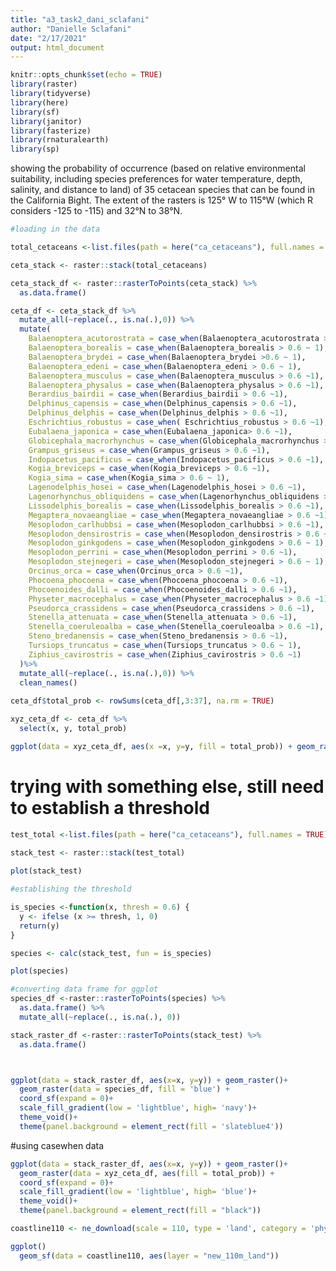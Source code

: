 ```yaml
---
title: "a3_task2_dani_sclafani"
author: "Danielle Sclafani"
date: "2/17/2021"
output: html_document
---
```


```r
knitr::opts_chunk$set(echo = TRUE)
library(raster) 
library(tidyverse)
library(here)
library(sf)
library(janitor)
library(fasterize)
library(rnaturalearth)
library(sp)
```

showing the probability of occurrence (based on relative environmental suitability, including species preferences for water temperature, depth, salinity, and distance to land) of 35 cetacean species that can be found in the California Bight.  The extent of the rasters is 125° W to 115°W (which R considers -125 to -115) and 32°N to 38°N.  


```r
#loading in the data

total_cetaceans <-list.files(path = here("ca_cetaceans"), full.names = TRUE)

ceta_stack <- raster::stack(total_cetaceans)

ceta_stack_df <- raster::rasterToPoints(ceta_stack) %>% 
  as.data.frame() 

ceta_df <- ceta_stack_df %>% 
  mutate_all(~replace(., is.na(.),0)) %>% 
  mutate(
    Balaenoptera_acutorostrata = case_when(Balaenoptera_acutorostrata > 0.6 ~ 1),
    Balaenoptera_borealis = case_when(Balaenoptera_borealis > 0.6 ~ 1),
    Balaenoptera_brydei = case_when(Balaenoptera_brydei >0.6 ~ 1),
    Balaenoptera_edeni = case_when(Balaenoptera_edeni > 0.6 ~ 1),
    Balaenoptera_musculus = case_when(Balaenoptera_musculus > 0.6 ~1),
    Balaenoptera_physalus = case_when(Balaenoptera_physalus > 0.6 ~1),
    Berardius_bairdii = case_when(Berardius_bairdii > 0.6 ~1),
    Delphinus_capensis = case_when(Delphinus_capensis > 0.6 ~1),
    Delphinus_delphis = case_when(Delphinus_delphis > 0.6 ~1),
    Eschrichtius_robustus = case_when( Eschrichtius_robustus > 0.6 ~1),
    Eubalaena_japonica = case_when(Eubalaena_japonica> 0.6 ~1),
    Globicephala_macrorhynchus = case_when(Globicephala_macrorhynchus > 0.6 ~1),
    Grampus_griseus = case_when(Grampus_griseus > 0.6 ~1),
    Indopacetus_pacificus = case_when(Indopacetus_pacificus > 0.6 ~1),
    Kogia_breviceps = case_when(Kogia_breviceps > 0.6 ~1),
    Kogia_sima = case_when(Kogia_sima > 0.6 ~ 1),
    Lagenodelphis_hosei = case_when(Lagenodelphis_hosei > 0.6 ~1),
    Lagenorhynchus_obliquidens = case_when(Lagenorhynchus_obliquidens > 0.6~ 1),
    Lissodelphis_borealis = case_when(Lissodelphis_borealis > 0.6 ~1),
    Megaptera_novaeangliae = case_when(Megaptera_novaeangliae > 0.6 ~1),
    Mesoplodon_carlhubbsi = case_when(Mesoplodon_carlhubbsi > 0.6 ~1),
    Mesoplodon_densirostris = case_when(Mesoplodon_densirostris > 0.6 ~1),
    Mesoplodon_ginkgodens = case_when(Mesoplodon_ginkgodens > 0.6 ~ 1),
    Mesoplodon_perrini = case_when(Mesoplodon_perrini > 0.6 ~1),
    Mesoplodon_stejnegeri = case_when(Mesoplodon_stejnegeri > 0.6 ~ 1),
    Orcinus_orca = case_when(Orcinus_orca > 0.6 ~1),
    Phocoena_phocoena = case_when(Phocoena_phocoena > 0.6 ~1),
    Phocoenoides_dalli = case_when(Phocoenoides_dalli > 0.6 ~1),
    Physeter_macrocephalus = case_when(Physeter_macrocephalus > 0.6 ~1),
    Pseudorca_crassidens = case_when(Pseudorca_crassidens > 0.6 ~1),
    Stenella_attenuata = case_when(Stenella_attenuata > 0.6 ~1),
    Stenella_coeruleoalba = case_when(Stenella_coeruleoalba > 0.6 ~1),
    Steno_bredanensis = case_when(Steno_bredanensis > 0.6 ~1),
    Tursiops_truncatus = case_when(Tursiops_truncatus > 0.6 ~ 1),
    Ziphius_cavirostris = case_when(Ziphius_cavirostris > 0.6 ~1)
  )%>% 
  mutate_all(~replace(., is.na(.),0)) %>% 
  clean_names()
  
ceta_df$total_prob <- rowSums(ceta_df[,3:37], na.rm = TRUE)

xyz_ceta_df <- ceta_df %>% 
  select(x, y, total_prob)

ggplot(data = xyz_ceta_df, aes(x =x, y=y, fill = total_prob)) + geom_raster()

```


# trying with something else, still need to establish a threshold
```r
test_total <-list.files(path = here("ca_cetaceans"), full.names = TRUE)
 
stack_test <- raster::stack(test_total)

plot(stack_test)
```



```r
#establishing the threshold

is_species <-function(x, thresh = 0.6) {
  y <- ifelse (x >= thresh, 1, 0)
  return(y)
}

species <- calc(stack_test, fun = is_species)

plot(species)
```







```r
#converting data frame for ggplot
species_df <-raster::rasterToPoints(species) %>% 
  as.data.frame() %>% 
  mutate_all(~replace(., is.na(.), 0))

stack_raster_df <-raster::rasterToPoints(stack_test) %>% 
  as.data.frame() 



ggplot(data = stack_raster_df, aes(x=x, y=y)) + geom_raster()+
  geom_raster(data = species_df, fill = 'blue') +
  coord_sf(expand = 0)+
  scale_fill_gradient(low = 'lightblue', high= 'navy')+
  theme_void()+
  theme(panel.background = element_rect(fill = 'slateblue4'))

```

#using casewhen data
```r

ggplot(data = stack_raster_df, aes(x=x, y=y)) + geom_raster()+
  geom_raster(data = xyz_ceta_df, aes(fill = total_prob)) +
  coord_sf(expand = 0)+
  scale_fill_gradient(low = 'lightblue', high= 'blue')+
  theme_void()+
  theme(panel.background = element_rect(fill = "black"))
```


```r
coastline110 <- ne_download(scale = 110, type = 'land', category = 'physical', returnclass = "sf")
```


```r
ggplot()
  geom_sf(data = coastline110, aes(layer = "new_110m_land"))
```

